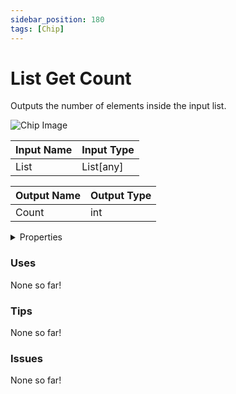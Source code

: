 ```yaml
---
sidebar_position: 180
tags: [Chip]
---
```


# List Get Count

Outputs the number of elements inside the input list.



![Chip Image](/svg/0493204d-9815-49a9-8c87-4dedf5ccf7e8.svg)

| Input Name | Input Type |
|-----------|-----------|
| List | List[any] |

| Output Name | Output Type |
|-----------|-----------|
| Count | int |


<details>
  <summary>Properties</summary>
  <div>
    <div>
    <table>
      <thead>
        <tr>
          <th>Is beta required?</th>
          <th>❌</th>
        </tr>
        <tr>
          <th>Is this chip a trolling risk?</th>
          <th>❌</th>
        </tr>
        <tr>
          <th>Chip UUPD</th>
          <th>._uuid</th>
        </tr>
      </thead>
    </table>
    </div>
  </div>
</details>

### Uses

None so far!

### Tips

None so far!

### Issues

None so far!